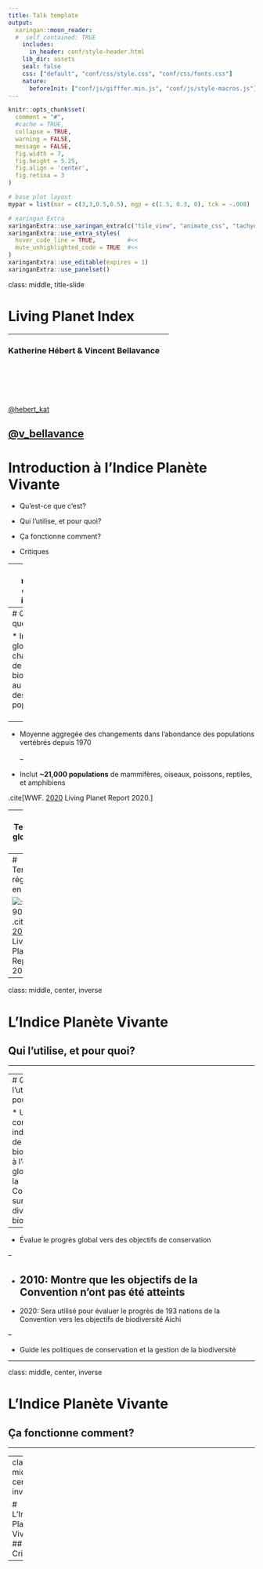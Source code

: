 ```yaml
---
title: Talk template
output:
  xaringan::moon_reader:
  #  self_contained: TRUE
    includes:
      in_header: conf/style-header.html
    lib_dir: assets
    seal: false
    css: ["default", "conf/css/style.css", "conf/css/fonts.css"]
    nature:
      beforeInit: ["conf/js/gifffer.min.js", "conf/js/style-macros.js"]
---
```


```r
knitr::opts_chunk$set(
  comment = "#",
  #cache = TRUE,
  collapse = TRUE,
  warning = FALSE,
  message = FALSE,
  fig.width = 7,
  fig.height = 5.25,
  fig.align = 'center',
  fig.retina = 3
)

# base plot layout
mypar = list(mar = c(3,3,0.5,0.5), mgp = c(1.5, 0.3, 0), tck = -.008)

# xaringan Extra
xaringanExtra::use_xaringan_extra(c("tile_view", "animate_css", "tachyons"))
xaringanExtra::use_extra_styles(
  hover_code_line = TRUE,         #<<
  mute_unhighlighted_code = TRUE  #<<
)
xaringanExtra::use_editable(expires = 1)
xaringanExtra::use_panelset()
```
class: middle, title-slide

<div class="my-logo-left"></div>

# Living Planet Index
<hr width="65%" align="left" size="0.3" color="orange"></hr>

### Katherine Hébert & Vincent Bellavance

<br><br><br><br><br>
<i class="fa fa-twitter fa-lg" style="color:#e7e8e2"></i> [@hebert_kat](https://twitter.com/hebert_kat)

<i class="fa fa-twitter fa-lg" style="color:#e7e8e2"></i> [@v_bellavance](https://twitter.com/v_bellavance)
---

# Introduction à l'Indice Planète Vivante

- Qu'est-ce que c'est?

- Qui l'utilise, et pour quoi?

- Ça fonctionne comment?

- Critiques

---
class: middle, center, inverse

# L'Indice Planète Vivante
## Qu'est-ce que c'est?
<hr width="100%" align="left" size="0.3" color="orange"></hr>

---
# Qu'est-ce que c'est?

* Indice global de changement de biodiversité au niveau des populations
<br>
<br>
--

* Moyenne aggregée des changements dans l'abondance des populations vertébrés depuis 1970 
<br>
<br>
--

* Inclut **~21,000 populations** de mammifères, oiseaux, poissons, reptiles, et amphibiens

.cite[WWF. [2020](https://f.hubspotusercontent20.net/hubfs/4783129/LPR/PDFs/ENGLISH-SUMMARY.pdf) Living Planet Report 2020.]

---
# Tendance globale en 2020

L'indice global montre une baisse moyenne de 68 % (95% CI: -73 % à -62 %) des populations de mammifères, oiseaux, amphibiens, reptiles et poissons suivis entre 1970 et 2016.

![:scale = 90%](images/lpi2020.png)

.cite[WWF. [2020](https://f.hubspotusercontent20.net/hubfs/4783129/LPR/PDFs/ENGLISH-SUMMARY.pdf) Living Planet Report 2020.]

---
# Tendances régionales en 2020


![:scale = 90%](images/lpi2020_regions.png)
.cite[WWF. [2020](https://f.hubspotusercontent20.net/hubfs/4783129/LPR/PDFs/ENGLISH-SUMMARY.pdf) Living Planet Report 2020.]

---
class: middle, center, inverse

# L'Indice Planète Vivante
## Qui l'utilise, et pour quoi?
<hr width="100%" align="left" size="0.3" color="orange"></hr>

---
# Qui l'utilise, et pour quoi?

* Utilisé comme indicateur de biodiversité à l'échelle globale par la Convention sur la diversité biologique 

--

*  Évalue le progrès global vers des objectifs de conservation

--

  * 2010: Montre que les objectifs de la Convention n'ont pas été atteints 
--

  * 2020: Sera utilisé pour évaluer le progrès de 193 nations de la Convention vers les objectifs de biodiversité Aichi 
  
--
  
* Guide les politiques de conservation et la gestion de la biodiversité

---


class: middle, center, inverse

# L'Indice Planète Vivante
## Ça fonctionne comment?
<hr width="100%" align="left" size="0.3" color="orange"></hr>

---
class: middle, center, inverse

# L'Indice Planète Vivante
## Critiques
<hr width="100%" align="left" size="0.3" color="orange"></hr>

---
